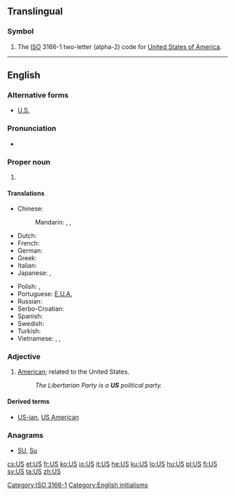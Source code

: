{{also|Appendix:Variations of "us"}}
==Translingual==

===Symbol===
{{head|mul|symbol}}

# The [[ISO]] 3166-1 two-letter (alpha-2) code for [[United States of America]].

[[Category:ISO 3166-1]]

----

==English==

===Alternative forms===
* [[U.S.]]

===Pronunciation===
* {{IPA|/juː.ɛs/}}

===Proper noun===
{{en-proper noun}}

# {{abbreviation of|United States}}

====Translations====
{{trans-top|abbreviation of United States}}
* Chinese:
*: Mandarin: {{t-|cmn|美|tr=Měi|sc=Hani}},  {{t-|cmn|美國|sc=Hani}},  {{t-|cmn|美国|tr=Měiguó|sc=Hani}}
* Dutch: {{t-|nl|VS|m-p}}
* French: {{t+|fr|EU|m-p}}
* German: {{t-|de|US|alt=USA|m-p}}
* Greek: {{t-|el|Ε.Π.Α.|f-p}}
* Italian: {{t-|it|U.S.A.|m-p}}
* Japanese: {{t+|ja|米|tr=べい, Bei}},  {{t+|ja|米国|tr=べいこく, Beikoku}}
{{trans-mid}}
* Polish: {{t-|pl|St.Zj.|m-p}},  {{t+|pl|USA|m-p}}
* Portuguese: [[E.U.A.]] {{m-p}}
* Russian: {{t+|ru|США|m-p|tr=sɛ-šɛ-á}}
* Serbo-Croatian: {{t-|sh|САД|f-p|sc=Cyrl}}
* Spanish: {{t-|es|EE. UU.|m-p}}
* Swedish: {{t+|sv|USA|n}}
* Turkish: {{t+|tr|ABD}}
* Vietnamese: {{t+|vi|Mỹ}},  {{t-|vi|Mỹ Quốc}},  {{t+|vi|Hoa Kỳ}}
{{trans-bottom}}

===Adjective===
{{en-adj|?}}

# [[American]]; related to the United States.
#: ''The Libertarian Party is a '''US''' political party.''

====Derived terms====
* [[US-ian]], [[US American]]

===Anagrams===
* [[SU#English|SU]], [[Su#English|Su]]

[[Category:English initialisms]]

[[cs:US]]
[[et:US]]
[[fr:US]]
[[ko:US]]
[[io:US]]
[[it:US]]
[[he:US]]
[[ku:US]]
[[lo:US]]
[[hu:US]]
[[pl:US]]
[[fi:US]]
[[sv:US]]
[[ta:US]]
[[zh:US]]